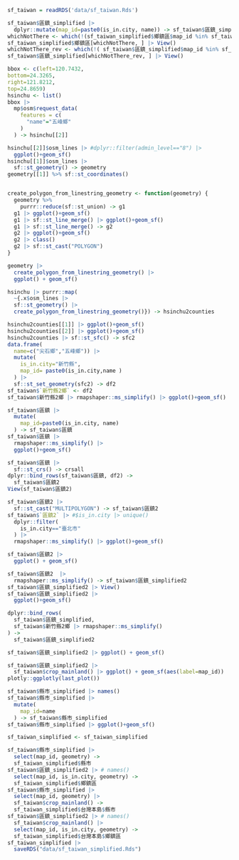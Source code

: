 
```r
sf_taiwan = readRDS('data/sf_taiwan.Rds')
```

```r
sf_taiwan$區鎮_simplified |>
  dplyr::mutate(map_id=paste0(is_in.city, name)) -> sf_taiwan$區鎮_simplified
whichNotThere <- which(!(sf_taiwan_simplified$鄉鎮區$map_id %in% sf_taiwan$區鎮_simplified$map_id))
sf_taiwan_simplified$鄉鎮區[whichNotThere, ] |> View()
whichNotThere_rev <- which(!( sf_taiwan$區鎮_simplified$map_id %in% sf_taiwan_simplified$鄉鎮區$map_id))
sf_taiwan$區鎮_simplified[whichNotThere_rev, ] |> View()
```

```r
bbox <- c(left=120.7432,
bottom=24.3265,
right=121.8212,
top=24.8659) 
hsinchu <- list()
bbox |>
  mp$osm$request_data(
    features = c(
      "name"="五峰鄉"
    )
  ) -> hsinchu[[2]]

hsinchu[[2]]$osm_lines |> #dplyr::filter(admin_level=="8") |> 
  ggplot()+geom_sf()
hsinchu[[1]]$osm_lines |>
  sf::st_geometry() -> geometry
geometry[[1]] %>% sf::st_coordinates()


create_polygon_from_linestring_geometry <- function(geometry) {
  geometry %>%
    purrr::reduce(sf::st_union) -> g1
  g1 |> ggplot()+geom_sf()
  g1 |> sf::st_line_merge() |> ggplot()+geom_sf()
  g1 |> sf::st_line_merge() -> g2
  g2 |> ggplot()+geom_sf()
  g2 |> class()
  g2 |> sf::st_cast("POLYGON")
}

geometry |> 
  create_polygon_from_linestring_geometry() |>
  ggplot() + geom_sf()

hsinchu |> purrr::map(
  ~{.x$osm_lines |>
  sf::st_geometry() |>
  create_polygon_from_linestring_geometry()}) -> hsinchu2counties

hsinchu2counties[[1]] |> ggplot()+geom_sf()
hsinchu2counties[[2]] |> ggplot()+geom_sf()
hsinchu2counties |> sf::st_sfc() -> sfc2
data.frame(
  name=c("尖石鄉","五峰鄉")) |>
  mutate(
    is_in.city="新竹縣",
    map_id= paste0(is_in.city,name )
  ) |>
  sf::st_set_geometry(sfc2) -> df2
sf_taiwan$`新竹縣2鄉` <- df2
sf_taiwan$新竹縣2鄉 |> rmapshaper::ms_simplify() |> ggplot()+geom_sf()

sf_taiwan$區鎮 |>
  mutate(
    map_id=paste0(is_in.city, name)
  ) -> sf_taiwan$區鎮
sf_taiwan$區鎮 |>
  rmapshaper::ms_simplify() |> 
  ggplot()+geom_sf()

sf_taiwan$區鎮 |> 
  sf::st_crs() -> crsall
dplyr::bind_rows(sf_taiwan$區鎮, df2) ->
  sf_taiwan$區鎮2
View(sf_taiwan$區鎮2) 

sf_taiwan$區鎮2 |>
  sf::st_cast("MULTIPOLYGON") -> sf_taiwan$區鎮2
sf_taiwan$`區鎮2` |> #$is_in.city |> unique() 
  dplyr::filter(
    is_in.city=="臺北市"
  ) |>
  rmapshaper::ms_simplify() |> ggplot()+geom_sf()

sf_taiwan$區鎮2 |> 
  ggplot() + geom_sf()

sf_taiwan$區鎮2  |> 
  rmapshaper::ms_simplify() -> sf_taiwan$區鎮_simplified2
sf_taiwan$區鎮_simplified2 |> View()
sf_taiwan$區鎮_simplified2 |>
  ggplot()+geom_sf()
```

```r
dplyr::bind_rows(
  sf_taiwan$區鎮_simplified,
  sf_taiwan$新竹縣2鄉 |> rmapshaper::ms_simplify()
) -> 
  sf_taiwan$區鎮_simplified2

sf_taiwan$區鎮_simplified2 |> ggplot() + geom_sf()

sf_taiwan$區鎮_simplified2 |>
  sf_taiwan$crop_mainland() |> ggplot() + geom_sf(aes(label=map_id))
plotly::ggplotly(last_plot())
```

```r
sf_taiwan$縣市_simplified |> names()
sf_taiwan$縣市_simplified |> 
  mutate(
    map_id=name
  ) -> sf_taiwan$縣市_simplified
sf_taiwan$縣市_simplified |> ggplot()+geom_sf()
```


```r
sf_taiwan_simplified <- sf_taiwan_simplified
```


```r
sf_taiwan$縣市_simplified |>
  select(map_id, geometry) -> 
  sf_taiwan_simplified$縣市
sf_taiwan$區鎮_simplified2 |> # names()
  select(map_id, is_in.city, geometry) ->
  sf_taiwan_simplified$鄉鎮區
sf_taiwan$縣市_simplified |>
  select(map_id, geometry) |>
  sf_taiwan$crop_mainland() -> 
  sf_taiwan_simplified$台灣本島$縣市
sf_taiwan$區鎮_simplified2 |> # names()
  sf_taiwan$crop_mainland() |>
  select(map_id, is_in.city, geometry) ->
  sf_taiwan_simplified$台灣本島$鄉鎮區
sf_taiwan_simplified |>
  saveRDS("data/sf_taiwan_simplified.Rds")
```

